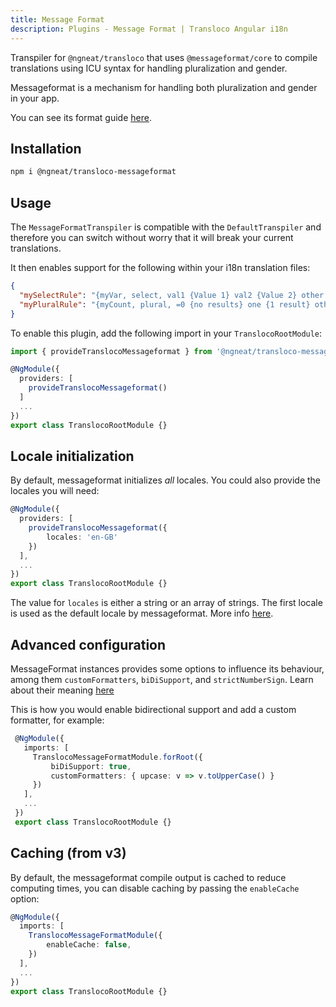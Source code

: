 ```yaml
---
title: Message Format
description: Plugins - Message Format | Transloco Angular i18n
---
```


Transpiler for `@ngneat/transloco` that uses `@messageformat/core` to compile translations using ICU syntax for handling pluralization and gender.

Messageformat is a mechanism for handling both pluralization and gender in your app.

You can see its format guide [here](https://messageformat.github.io/messageformat/guide/).

## Installation

```bash
npm i @ngneat/transloco-messageformat
```

## Usage
The `MessageFormatTranspiler` is compatible with the `DefaultTranspiler` and therefore you can switch without worry that it will break your current translations.

It then enables support for the following within your i18n translation files:

```json title="en.json"
{
  "mySelectRule": "{myVar, select, val1 {Value 1} val2 {Value 2} other {Other Value}}",
  "myPluralRule": "{myCount, plural, =0 {no results} one {1 result} other {# results}}"
}
```

To enable this plugin, add the following import in your `TranslocoRootModule`:

```ts title="transloco-root.module.ts"
import { provideTranslocoMessageformat } from '@ngneat/transloco-messageformat';

@NgModule({
  providers: [
    provideTranslocoMessageformat()
  ]
  ...
})
export class TranslocoRootModule {}
```

## Locale initialization

By default, messageformat initializes _all_ locales. You could also provide the locales you will need:

```ts title="transloco-root.module.ts"
@NgModule({
  providers: [
    provideTranslocoMessageformat({
        locales: 'en-GB'
    })
  ],
  ...
})
export class TranslocoRootModule {}
```

The value for `locales` is either a string or an array of strings. The first locale is used as the default locale by messageformat. More info [here](https://messageformat.github.io/messageformat/api/core.messageformat._constructor_/).

## Advanced configuration
MessageFormat instances provides some options to influence its behaviour, among them `customFormatters`, `biDiSupport`, and `strictNumberSign`. Learn about their meaning [here](https://messageformat.github.io/messageformat/api/core.messageformatoptions/)

This is how you would enable bidirectional support and add a custom formatter, for example:
```ts title="transloco-root.module.ts"
 @NgModule({
   imports: [
     TranslocoMessageFormatModule.forRoot({
         biDiSupport: true,
         customFormatters: { upcase: v => v.toUpperCase() }
     })
   ],
   ...
 })
 export class TranslocoRootModule {}
```

## Caching (from v3)
 By default, the messageformat compile output is cached to reduce computing times, you can disable caching by passing the `enableCache` option:

 ```ts title="transloco-root.module.ts"
 @NgModule({
   imports: [
     TranslocoMessageFormatModule({
         enableCache: false,
     })
   ],
   ...
 })
 export class TranslocoRootModule {}
 ```
